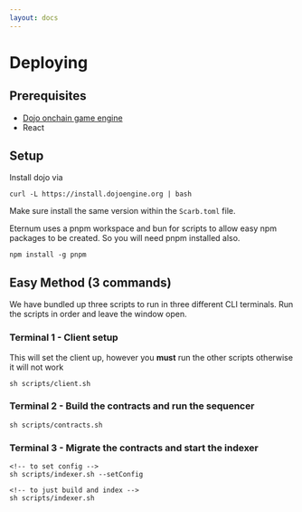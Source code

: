 ```yaml
---
layout: docs
---
```


# Deploying

## Prerequisites

- [Dojo onchain game engine](https://book.dojoengine.org)
- React

## Setup

Install dojo via

`curl -L https://install.dojoengine.org | bash`

Make sure install the same version within the `Scarb.toml` file.

Eternum uses a pnpm workspace and bun for scripts to allow easy npm packages to be created. So you will need pnpm
installed also.

`npm install -g pnpm`

## Easy Method (3 commands)

We have bundled up three scripts to run in three different CLI terminals. Run the scripts in order and leave the window
open.

### Terminal 1 - Client setup

This will set the client up, however you **must** run the other scripts otherwise it will not work

```
sh scripts/client.sh
```

### Terminal 2 - Build the contracts and run the sequencer

```
sh scripts/contracts.sh
```

### Terminal 3 - Migrate the contracts and start the indexer

```
<!-- to set config -->
sh scripts/indexer.sh --setConfig

<!-- to just build and index -->
sh scripts/indexer.sh
```
